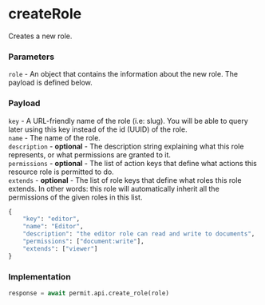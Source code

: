 # createRole

Creates a new role.

### Parameters

`role` - An object that contains the information about the new role. The payload is defined below.<br/>

### Payload

`key` - A URL-friendly name of the role (i.e: slug). You will be able to query later using this key instead of the id (UUID) of the role.<br/>
`name` - The name of the role.<br/>
`description` - **optional** - The description string explaining what this role represents, or what permissions are granted to it.<br/>
`permissions` - **optional** - The list of action keys that define what actions this resource role is permitted to do.<br/>
`extends` - **optional** - The list of role keys that define what roles this role extends. In other words: this role will automatically inherit all the permissions of the given roles in this list.<br/>

```python
{
	"key": "editor",
	"name": "Editor",
	"description": "the editor role can read and write to documents",
	"permissions": ["document:write"],
	"extends": ["viewer"]
}
```

### Implementation

```python
response = await permit.api.create_role(role)
```
